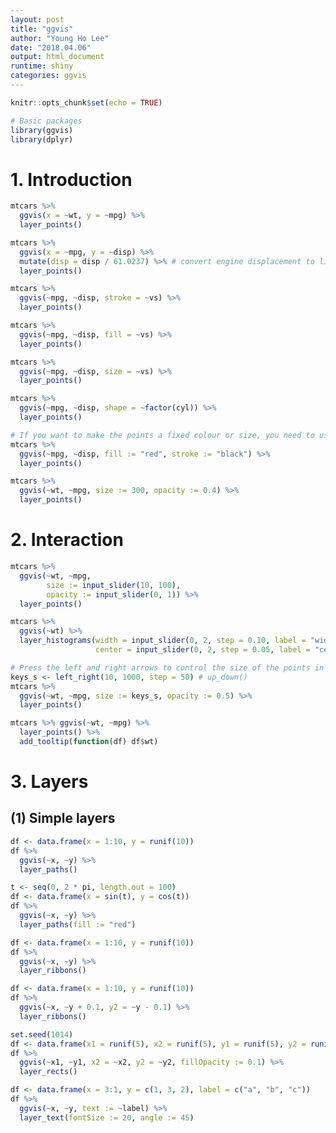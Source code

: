 ```yaml
---
layout: post
title: "ggvis"
author: "Young Ho Lee"
date: "2018.04.06"
output: html_document
runtime: shiny
categories: ggvis
---
```


```r
knitr::opts_chunk$set(echo = TRUE)
```

```r
# Basic packages
library(ggvis)
library(dplyr)
```

# 1. Introduction
```r
mtcars %>%
  ggvis(x = ~wt, y = ~mpg) %>%
  layer_points()
```

```r
mtcars %>%
  ggvis(x = ~mpg, y = ~disp) %>%
  mutate(disp = disp / 61.0237) %>% # convert engine displacement to litres
  layer_points()
```

```r
mtcars %>%
  ggvis(~mpg, ~disp, stroke = ~vs) %>%
  layer_points()
```

```r
mtcars %>%
  ggvis(~mpg, ~disp, fill = ~vs) %>%
  layer_points()
```

```r
mtcars %>%
  ggvis(~mpg, ~disp, size = ~vs) %>%
  layer_points()
```

```r
mtcars %>%
  ggvis(~mpg, ~disp, shape = ~factor(cyl)) %>%
  layer_points()
```

```r
# If you want to make the points a fixed colour or size, you need to use :=
mtcars %>% 
  ggvis(~mpg, ~disp, fill := "red", stroke := "black") %>%
  layer_points()
```

```r
mtcars %>%
  ggvis(~wt, ~mpg, size := 300, opacity := 0.4) %>%
  layer_points()
```

# 2. Interaction
```r
mtcars %>%
  ggvis(~wt, ~mpg,
        size := input_slider(10, 100),
        opacity := input_slider(0, 1)) %>%
  layer_points()
```

```r
mtcars %>%
  ggvis(~wt) %>%
  layer_histograms(width = input_slider(0, 2, step = 0.10, label = "width"),
                   center = input_slider(0, 2, step = 0.05, label = "center")c)
```

```r
# Press the left and right arrows to control the size of the points in the next example.
keys_s <- left_right(10, 1000, step = 50) # up_down()
mtcars %>%
  ggvis(~wt, ~mpg, size := keys_s, opacity := 0.5) %>%
  layer_points()
```

```r
mtcars %>% ggvis(~wt, ~mpg) %>% 
  layer_points() %>% 
  add_tooltip(function(df) df$wt)
```

# 3. Layers
## (1) Simple layers
```r
df <- data.frame(x = 1:10, y = runif(10))
df %>%
  ggvis(~x, ~y) %>%
  layer_paths()
```

```r
t <- seq(0, 2 * pi, length.out = 100)
df <- data.frame(x = sin(t), y = cos(t))
df %>%
  ggvis(~x, ~y) %>%
  layer_paths(fill := "red")
```

```r
df <- data.frame(x = 1:10, y = runif(10))
df %>%
  ggvis(~x, ~y) %>%
  layer_ribbons()
```

```r
df <- data.frame(x = 1:10, y = runif(10))
df %>%
  ggvis(~x, ~y + 0.1, y2 = ~y - 0.1) %>%
  layer_ribbons()
```

```r
set.seed(1014)
df <- data.frame(x1 = runif(5), x2 = runif(5), y1 = runif(5), y2 = runif(5))
df %>%
  ggvis(~x1, ~y1, x2 = ~x2, y2 = ~y2, fillOpacity := 0.1) %>%
  layer_rects()
```

```r
df <- data.frame(x = 3:1, y = c(1, 3, 2), label = c("a", "b", "c"))
df %>% 
  ggvis(~x, ~y, text := ~label) %>% 
  layer_text(fontSize := 20, angle := 45)
```

